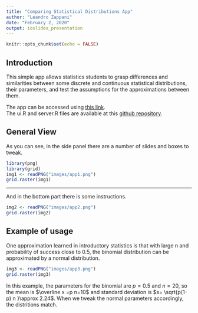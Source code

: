 ```yaml
---
title: "Comparing Statistical Distributions App"
author: "Leandro Zappani"
date: "February 2, 2020"
output: ioslides_presentation
---
```


```r
knitr::opts_chunk$set(echo = FALSE)
```

## Introduction

This simple app allows statistics students to grasp differences and similarities between some discrete and continuous statistical distributions, their parameters, and test the assumptions for the approximations between them.

The app can be accessed using [this link](https://leandrozappani.shinyapps.io/comparing_statistical_distributions/).  
The ui.R and server.R files are available at this [github repository](https://github.com/leandrozappani/developing_data_products_coursera).

## General View

As you can see, in the side panel there are a number of slides and boxes to tweak.

```r
library(png)
library(grid)
img1 <- readPNG("images/app1.png")
grid.raster(img1)
```



***
And in the bottom part there is some instructions.

```r
img2 <- readPNG("images/app2.png")
grid.raster(img2)
```

## Example of usage
One approximation learned in introductory statistics is that with large n and probability of success close to 0.5, the binomial distribution can be approximated by a normal distribution.

```r
img3 <- readPNG("images/app3.png")
grid.raster(img3)
```

In this example, the parameters for the binomial are $p=0.5$ and $n=20$, so the mean is $\overline x =p n=10$ and standard deviation is $s= \sqrt{p(1-p) n }\approx 2.24$. When we tweak the normal parameters accordingly, the distritions match.


